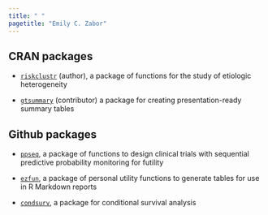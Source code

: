 ---
title: " "
pagetitle: "Emily C. Zabor"
---

<link rel="stylesheet" href="styles.css" type="text/css">
<link rel="stylesheet" href="academicicons/css/academicons.min.css"/>

## CRAN packages

- [`riskclustr`](https://cran.r-project.org/web/packages/riskclustr/index.html) (author), a package of functions for the study of etiologic heterogeneity

- [`gtsummary`](https://cran.r-project.org/web/packages/gtsummary/index.html) (contributor) a package for creating presentation-ready summary tables

## Github packages

- [`ppseq`](http://www.emilyzabor.com/ppseq/), a package of functions to design clinical trials with sequential predictive probability monitoring for futility

- [`ezfun`](https://github.com/zabore/ezfun), a package of personal utility functions to generate tables for use in R Markdown reports

- [`condsurv`](https://github.com/zabore/condsurv), a package for conditional survival analysis


